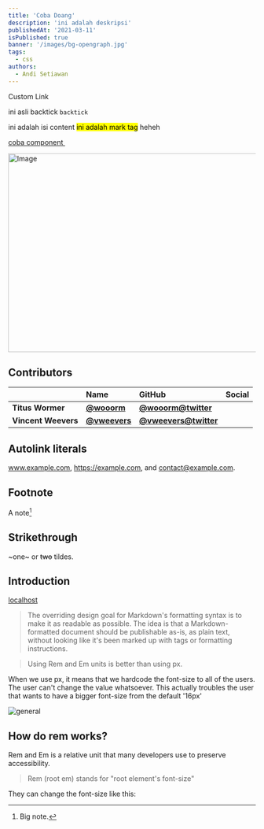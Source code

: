 ```yaml
---
title: 'Coba Doang'
description: 'ini adalah deskripsi'
publishedAt: '2021-03-11'
isPublished: true
banner: '/images/bg-opengraph.jpg'
tags:
  - css
authors:
  - Andi Setiawan
---
```


<CustomLink href='#custom-link'>Custom Link</CustomLink>

ini asli backtick `backtick`

ini adalah isi content <mark>ini adalah mark tag</mark> heheh

<a href='awandri.com' className='animated-underline custom-link'>
  coba component
</a>

<img src='https://awandri.com/images/bg-opengraph.jpg' alt='' />

<Image
  src="https://awandri.com/images/bg-opengraph.jpg"
  width="718"
  height="404"
  alt="Image"
/>


## Contributors


|                     | Name                                         | GitHub                                                | Social |
| :------------------ | :------------------------------------------- | :---------------------------------------------------- | ------ |
| **Titus Wormer**    | [**@wooorm**](https://github.com/wooorm)     | [**@wooorm@twitter**](https://twitter.com/wooorm)     |
| **Vincent Weevers** | [**@vweevers**](https://github.com/vweevers) | [**@vweevers@twitter**](https://twitter.com/vweevers) |        |

## Autolink literals

www.example.com, https://example.com, and contact@example.com.

## Footnote

A note[^1]

[^1]: Big note.

## Strikethrough

~one~ or ~~two~~ tildes.

## Introduction

[localhost](http://localhost:3000)

> The overriding design goal for Markdown's
> formatting syntax is to make it as readable
> as possible. The idea is that a
> Markdown-formatted document should be
> publishable as-is, as plain text, without
> looking like it's been marked up with tags
> or formatting instructions.

> Using Rem and Em units is better than using px.

When we use px, it means that we hardcode the font-size to all of the users. The user can't change the value whatsoever. This actually troubles the user that wants to have a bigger font-size from the default '16px'

![general](https://github.com/andri2621/og-generator/assets/78326009/2d9cea92-5045-40b1-a725-51664d3b6121)

## How do rem works?

Rem and Em is a relative unit that many developers use to preserve accessibility.

> Rem (root em) stands for "root element's font-size"

They can change the font-size like this:
